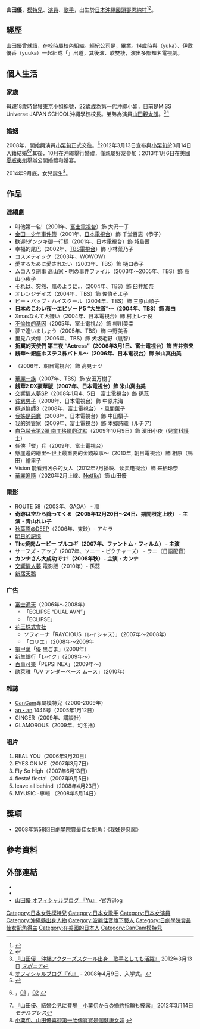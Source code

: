 {{noteTA
|G1=JP Show|G2=USState}}
{{藝人
| 類型 = 女演員
| 圖片 = Yamada Yu Vogue Taiwan What's In Yu Yamada's Bag? (1).png
| 圖片尺寸 = 
| 圖片簡介 = 
| 姓名 = 山田 優
| 英文名 = Yamada Yu
| 外文名 = 山田 優
| 外文 = 日文
| 綽號 = 
| 民族 = [[琉球族|琉球族]]
| 出生日期 = {{birth_date_and _age|1984|7|5}}
| 出生地點 = {{JPN}}[[沖繩|沖繩]][[國頭郡|國頭郡]][[恩納村|恩納村]]
| 逝世日期 = 
| 逝世地點 = 
| 籍貫 = [[沖繩縣|沖繩縣]]
| 國籍 = {{JPN}}
| 教育程度 = 日本藝術高等學園
| 宗教信仰 = 
| 語言 = [[日語|日語]]
| 經紀公司 = K-DASH
| 活躍年代 = 2000年至今
| 代表作 = 2008年《[[我姊是惡魔|我姊是惡魔]]》
| 配偶 = {{marriage|[[小栗旬|小栗旬]]|March 14 , 2012}}
| 兒女 = 2女<ref name="chinatimes"/>
| 網站 = [http://www.kdash.jp/profile/creative/yamada_yu/index.php 官方網站]{{dead link|date=2017年12月 |bot=InternetArchiveBot |fix-attempted=yes }}
| 獎項 = [[第58回日劇學院賞|第58回日劇學院賞]]最佳女配角<br>2008年《[[我姊是惡魔|我姊是惡魔]]》
| imdb =  
}}
{{japanese|japanese=山田 優|kana=やまだ ゆう|romaji=Yamada Yū}}
{{japanese|japanese=小栗 優|kana=おぐり ゆう|romaji=Oguri Yū}}
'''山田優'''{{BD|1984年|7月5日|catIdx=Yamada Yu}}，[[模特兒|模特兒]]、[[演員|演員]]、[[歌手|歌手]]，出生於[[日本|日本]][[沖繩|沖繩]][[國頭郡|國頭郡]][[恩納村|恩納村]]<ref>{{Cite web |url=http://www.oricon.co.jp/prof/artist/331384/ |title=2010年6月11日 Oricon芸能人事典，日本タレント名鑑 |accessdate=2014年4月8日 |archive-date=2014年4月24日 |archive-url=https://web.archive.org/web/20140424035322/http://www.oricon.co.jp/prof/artist/331384/ |dead-url=no }}</ref><ref>{{Cite web |url=http://talent.yahoo.co.jp/pf/profile/pp4110 |title=『山田優 - プロフィール』 |access-date=2014-04-08 |archive-url=https://web.archive.org/web/20130526045244/http://talent.yahoo.co.jp/pf/profile/pp4110 |archive-date=2013-05-26 |dead-url=yes }}</ref>。

== 經歷 ==
山田優曾就讀{{tsl|ja|沖縄アクターズスクール|沖繩Actor's School}}，在校時屬校內組織{{tsl|ja|B.B.WAVES|B.B.WAVES}}。經紀公司是{{tsl|ja|ケイダッシュ|K-DASH}}，{{tsl|ja|日本芸術高等学園|日本藝術高等學園}}畢業。14歲時與{{tsl|ja|屋宜由佳|屋宜由佳}}（yuka）、伊敷優香（yuuka）一起組成「{{tsl|ja|y'z factory|y'z factory}}」出道，其後演、歌雙棲，演出多部知名電視劇。

==個人生活==
=== 家族 ===
母親{{tsl|ja|山田美加子|山田美加子}}18歲時曾獲東京小姐稱號，22歲成為第一代沖繩小姐，目前是MISS Universe JAPAN SCHOOL沖繩學校校長。弟弟為演員[[山田親太朗|山田親太朗]]。<ref>[http://www.sponichi.co.jp/entertainment/news/2012/03/13/kiji/K20120313002818750.html 『山田優　沖縄アクターズスクール出身　歌手としても活躍』] {{Wayback|url=http://www.sponichi.co.jp/entertainment/news/2012/03/13/kiji/K20120313002818750.html |date=20140712095317 }} 2012年3月13日 ''[[スポニチ|スポニチ]]''</ref><ref>[http://ameblo.jp/yamada-yu/entry-10086774113.html オフィシャルブログ『Yu』] {{Wayback|url=http://ameblo.jp/yamada-yu/entry-10086774113.html |date=20140714001823 }} - 2008年4月9日、入学式。</ref>

=== 婚姻 ===
2008年，開始與演員[[小栗旬|小栗旬]]正式交往。<ref>{{cite news |title=小栗旬&山田優“交際記念日”3・14入籍へ |author= |newspaper=[[デイリースポーツ|デイリースポーツonline]] |date=2012-03-13 |url=http://www.daily.co.jp/gossip/article/2012/03/13/0004880260.shtml |accessdate=2012-03-13 |deadurl=yes |archiveurl=https://web.archive.org/web/20120314011326/http://www.daily.co.jp/gossip/article/2012/03/13/0004880260.shtml |archivedate=2012-03-14 }}</ref>2012年3月13日宣布與[[小栗旬|小栗旬]]於3月14日入籍結婚<ref>{{Cite news| title = 小栗旬さんと山田優さん結婚へ| newspaper = [[朝日新聞|朝日新聞]]朝刊| date = 2012-03-13}}，[http://www.asahi.com/showbiz/nikkan/NIK201203130006.html 01] {{Wayback|url=http://www.asahi.com/showbiz/nikkan/NIK201203130006.html |date=20140408223725 }}，[http://www.asahi.com/showbiz/nikkan/NIK201203120229.html 02] {{Wayback|url=http://www.asahi.com/showbiz/nikkan/NIK201203120229.html |date=20140408223619 }}</ref><ref>[http://mdpr.jp/021173139 『山田優、結婚会見に登場　小栗旬からの婚約指輪も披露』] {{Wayback|url=http://mdpr.jp/021173139 |date=20140408224905 }} 2012年3月14日 ''モデルプレス''</ref>其後，10月在沖繩舉行婚禮，僅親屬好友參加；2013年1月6日在美國[[夏威夷州|夏威夷州]]舉辦公開婚禮和婚宴。

2014年9月底，女兒誕生<ref name="chinatimes">[http://star.chinatimes.com/news/20141002003060-261101 小栗旬、山田優喜迎第一胎傳寶寶是個健康女娃] {{webarchive|url=https://web.archive.org/web/20141003134229/http://star.chinatimes.com/news/20141002003060-261101 |date=2014-10-03 }}</ref>。

==作品==
===連續劇===
*叫他第一名!（2001年、[[富士電視台|富士電視台]]）飾 大沢一子
*[[金田一少年事件簿|金田一少年事件簿]]（2001年、[[日本電視台|日本電視台]]）飾 千堂百恵（恭子）
*歓迎!ダンジキ御一行様（2001年、日本電視台）飾 城島茜
*幸福的尾巴（2002年、[[TBS電視台|TBS電視台]]）飾 小林菜乃子
*コスメティック（2003年、WOWOW）
*愛するために愛されたい（2003年、TBS）飾 樋口恭子
*ムコ入り刑事 高山家・明の事件ファイル（2003年〜2005年、TBS）飾 高山小夜子
*それは、突然、嵐のように…（2004年、TBS）飾 臼井加奈
*オレンジデイズ（2004年、TBS）飾 佐伯そよ子
*ビー・バップ・ハイスクール（2004年、TBS）飾 三原山順子
*'''日本のこわい夜〜エピソード5 “大生首”〜（2004年、TBS）飾 真由'''
*Xmasなんて大嫌い（2004年、日本電視台）飾 村上レナ役
*[[不愉快的基因|不愉快的基因]]（2005年、富士電視台）飾 柳川美幸
*夢で逢いましょう（2005年、TBS）飾 中野美香
*里見八犬傳（2006年、TBS）飾 犬坂毛野（胤智）
*'''折翼的天使們 第三夜 “Actress”（2006年3月1日、富士電視台）飾 吉井奈央'''
*'''銭華～銀座ホステス株バトル～（2006年、日本電視台）飾 米山真由美'''
*{{tsl|ja|だめんず・うぉ〜か〜 (テレビドラマ)|愛上無賴男}}（2006年、朝日電視台）飾 高見ナツ 
*[[華麗一族|華麗一族]]（2007年、TBS）飾 安田万樹子
*'''銭華2 DX豪華版（2007年、日本電視台）飾 米山真由美'''
*[[交響情人夢_(電視劇)|交響情人夢SP]]（2008年1月4、5日　富士電視台）飾 孫蕊
*[[貧窮男子|貧窮男子]]（2008年、日本電視台）飾 中原未海
*[[極道鮮師|極道鮮師3]]（2008年、富士電視台） - 風間薫子
*[[我姊是惡魔|我姊是惡魔]]（2008年、日本電視台）飾 中田槇子
*[[我的帥管家|我的帥管家]]（2009年、富士電視台）飾 本郷詩織（ルチア）
* [[南丁格爾的沉默|白色榮光第2彈 南丁格爾的沈默]]（2009年10月9日）飾 濱田小夜（兒童科[[護士|護士]]）
*任俠「耆」兵（2009年、富士電視台）
*懸崖邊的繪里～世上最重要的金錢故事～（2010年, 朝日電視台）飾 相原（鴨田）繪里子
*Vision 能看到凶杀的女人（2012年7月播映、读卖电视台）飾 来栖玲奈
*[[華麗追隨|華麗追隨]]（2020年2月上線、[[Netflix|Netflix]]）飾 山田優

===電影===
*ROUTE 58（2003年、GAGA） - 凛 
*'''奇跡は空から降ってくる（2005年12月20日～24日、期間限定上映） - 主演・青山れい子'''
*[[秋葉原@DEEP|秋葉原@DEEP]]（2006年、東映）- アキラ 
*[[明日的記憶#電影|明日的記憶]]
*'''The焼肉ムービー プルコギ（2007年、ファントム・フィルム） - 主演'''
*サーフズ・アップ（2007年、ソニー・ピクチャーズ） - ラニ（日語配音）
*'''カンナさん大成功です!（2008年秋）- 主演・カンナ '''
*[[交響情人夢_(電視劇)|交響情人夢]] 電影版（2010年）- 孫蕊
*[[新宿天鵝|新宿天鵝]]

===广告===
*[[富士通天|富士通天]]（2006年～2008年）
**「ECLIPSE “DUAL AVN”」
**「ECLIPSE」
*[[花王株式會社|花王株式會社]]
**ソフィーナ「RAYCIOUS（レイシャス）」（2007年～2008年）
**「ロリエ」（2008年～2009年
*[[龜甲萬|龜甲萬]]「優 黒ごま」（2008年）
*新生銀行「レイク」（2009年～）
*[[百事可樂|百事可樂]]「PEPSI NEX」（2009年～）
*[[歐萊雅|歐萊雅]]「UV アンダーベース ムース」（2010年）

===雜誌===
*[[CanCam|CanCam]]專屬模特兒（2000-2009年）
*[[an・an|an・an]] 1446号（2005年1月12日）
*GINGER（2009年、講談社）
*GLAMOROUS（2009年、幻冬捨）

===唱片===
#REAL YOU（2006年9月20日）
#EYES ON ME（2007年3月7日）
#Fly So High（2007年6月13日）
#fiesta! fiesta!（2007年9月5日）
#leave all behind（2008年4月23日）
#MYUSIC -專輯 （2008年5月14日）

== 獎項 ==
*2008年[[第58回日劇學院賞|第58回日劇學院賞]]最佳女配角：《[[我姊是惡魔|我姊是惡魔]]》

== 參考資料 ==
{{reflist}}

==外部連結==
*{{Instagram|yu_yamada_}}
*{{Facebook|YuYamadaOfficial}}
*[http://ameblo.jp/yamada-yu/ 山田優 オフィシャルブログ 『Yu』] {{Wayback|url=http://ameblo.jp/yamada-yu/ |date=20080513231954 }} -官方Blog

{{日劇學院賞最佳女配角}}

{{Authority control}}
{{DEFAULTSORT:Yamada Yu}}
[[Category:日本女性模特兒|Category:日本女性模特兒]]
[[Category:日本女歌手|Category:日本女歌手]]
[[Category:日本女演員|Category:日本女演員]]
[[Category:沖繩縣出身人物|Category:沖繩縣出身人物]]
[[Category:波麗佳音旗下藝人|Category:波麗佳音旗下藝人]]
[[Category:日劇學院賞最佳女配角得主|Category:日劇學院賞最佳女配角得主]]
[[Category:在美國的日本人|Category:在美國的日本人]]
[[Category:CanCam模特兒|Category:CanCam模特兒]]